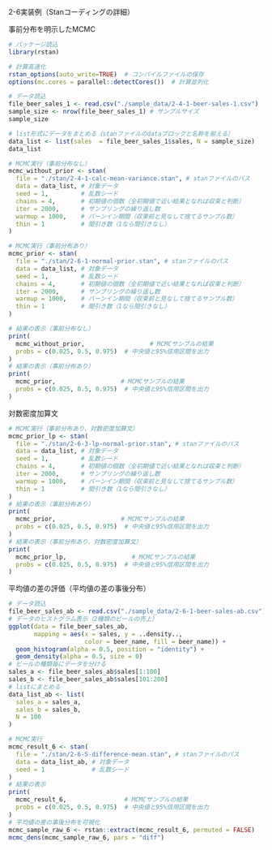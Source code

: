 2-6実装例（Stanコーディングの詳細）

事前分布を明示したMCMC
```r
# パッケージ読込
library(rstan)

# 計算高速化
rstan_options(auto_write=TRUE)  # コンパイルファイルの保存
options(mc.cores = parallel::detectCores())  # 計算並列化

# データ読込
file_beer_sales_1 <- read.csv("./sample_data/2-4-1-beer-sales-1.csv")
sample_size <- nrow(file_beer_sales_1) # サンプルサイズ
sample_size

# list形式にデータをまとめる（stanファイルのdataブロックと名称を揃える）
data_list <- list(sales  = file_beer_sales_1$sales, N = sample_size)
data_list

# MCMC実行（事前分布なし）
mcmc_without_prior <- stan(
  file = "./stan/2-4-1-calc-mean-variance.stan", # stanファイルのパス
  data = data_list, # 対象データ
  seed = 1,         # 乱数シード
  chains = 4,       # 初期値の個数（全初期値で近い結果となれば収束と判断）
  iter = 2000,      # サンプリングの繰り返し数
  warmup = 1000,    # バーンイン期間（収束前と見なして捨てるサンプル数）
  thin = 1          # 間引き数（1なら間引きなし）
)

# MCMC実行（事前分布あり）
mcmc_prior <- stan(
  file = "./stan/2-6-1-normal-prior.stan", # stanファイルのパス
  data = data_list, # 対象データ
  seed = 1,         # 乱数シード
  chains = 4,       # 初期値の個数（全初期値で近い結果となれば収束と判断）
  iter = 2000,      # サンプリングの繰り返し数
  warmup = 1000,    # バーンイン期間（収束前と見なして捨てるサンプル数）
  thin = 1          # 間引き数（1なら間引きなし）
)

# 結果の表示（事前分布なし）
print(
  mcmc_without_prior,                  # MCMCサンプルの結果
  probs = c(0.025, 0.5, 0.975)  # 中央値と95%信用区間を出力
)
# 結果の表示（事前分布あり）
print(
  mcmc_prior,                  # MCMCサンプルの結果
  probs = c(0.025, 0.5, 0.975)  # 中央値と95%信用区間を出力
)
```
対数密度加算文
```r
# MCMC実行（事前分布あり、対数密度加算文）
mcmc_prior_lp <- stan(
  file = "./stan/2-6-3-lp-normal-prior.stan", # stanファイルのパス
  data = data_list, # 対象データ
  seed = 1,         # 乱数シード
  chains = 4,       # 初期値の個数（全初期値で近い結果となれば収束と判断）
  iter = 2000,      # サンプリングの繰り返し数
  warmup = 1000,    # バーンイン期間（収束前と見なして捨てるサンプル数）
  thin = 1          # 間引き数（1なら間引きなし）
)
# 結果の表示（事前分布あり）
print(
  mcmc_prior,                  # MCMCサンプルの結果
  probs = c(0.025, 0.5, 0.975)  # 中央値と95%信用区間を出力
)
# 結果の表示（事前分布あり、対数密度加算文）
print(
  mcmc_prior_lp,                  # MCMCサンプルの結果
  probs = c(0.025, 0.5, 0.975)  # 中央値と95%信用区間を出力
)
```
平均値の差の評価（平均値の差の事後分布）
```r
# データ読込
file_beer_sales_ab <- read.csv("./sample_data/2-6-1-beer-sales-ab.csv")
# データのヒストグラム表示（2種類のビールの売上）
ggplot(data = file_beer_sales_ab,
       mapping = aes(x = sales, y = ..density..,
                     color = beer_name, fill = beer_name)) +
  geom_histogram(alpha = 0.5, position = "identity") +
  geom_density(alpha = 0.5, size = 0)
# ビールの種類毎にデータを分ける
sales_a <- file_beer_sales_ab$sales[1:100]
sales_b <- file_beer_sales_ab$sales[101:200]
# listにまとめる
data_list_ab <- list(
  sales_a = sales_a,
  sales_b = sales_b,
  N = 100
)

# MCMC実行
mcmc_result_6 <- stan(
  file = "./stan/2-6-5-difference-mean.stan", # stanファイルのパス
  data = data_list_ab, # 対象データ
  seed = 1             # 乱数シード
)
# 結果の表示
print(
  mcmc_result_6,                # MCMCサンプルの結果
  probs = c(0.025, 0.5, 0.975)  # 中央値と95%信用区間を出力
)
# 平均値の差の事後分布を可視化
mcmc_sample_raw_6 <- rstan::extract(mcmc_result_6, permuted = FALSE)
mcmc_dens(mcmc_sample_raw_6, pars = "diff")
```